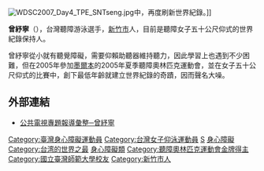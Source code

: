[[File:WDSC2007_Day4_TPE_SNTseng.jpg|thumb]]中，再度刷新世界紀錄。]]

'''曾紓寧'''（{{bd|1989年|6月12日|catIdx=T曾}}），台灣聽障游泳選手，[[新竹市|新竹市]]人，目前是聽障女子五十公尺仰式的世界紀錄保持人。

曾紓寧從小就有聽覺障礙，需要仰賴助聽器維持聽力，因此學習上也遇到不少困難，但在2005年參加[[墨爾本|墨爾本]]的2005年夏季聽障奧林匹克運動會，並在女子五十公尺仰式的比賽中，創下最低年齡就建立世界紀錄的奇蹟，因而聲名大噪。

==外部連結==
* [http://www.pts.org.tw/~seehear/story/151-200/story-192.htm 公共電視專題報導彙整─曾紓寧] {{Wayback|url=http://www.pts.org.tw/~seehear/story/151-200/story-192.htm |date=20090410145115 }}
{{Taiwan-sport-bio-stub}}
[[Category:臺灣身心障礙運動員|Category:臺灣身心障礙運動員]]
[[Category:台灣女子仰泳運動員|Category:台灣女子仰泳運動員]]
[[Category:曾姓|S]]
[[Category:游泳世界紀錄保持者|身心障礙]]
[[Category:台湾的世界之最|Category:台湾的世界之最]]
[[Category:台湾体育之最|身心障礙類]]
[[Category:聽障奧林匹克運動會金牌得主|Category:聽障奧林匹克運動會金牌得主]]
[[Category:國立臺灣師範大學校友|Category:國立臺灣師範大學校友]]
[[Category:新竹市人|Category:新竹市人]]